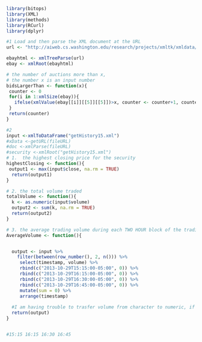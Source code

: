 ```r

library(bitops)
library(XML)
library(methods)
library(RCurl)
library(dplyr)

#1 Load and then parse the XML document at the URL
url <- "http://aiweb.cs.washington.edu/research/projects/xmltk/xmldata/data/auctions/ebay.xml"

ebayhtml <- xmlTreeParse(url)
ebay <- xmlRoot(ebayhtml)

# the number of auctions more than x,
# the number x is an input number
bidsLargerThan <- function(x){
 counter <- 0
 for(i in 1:xmlSize(ebay)){
   ifelse(xmlValue(ebay[[i]][[5]][[5]])>x, counter <- counter+1, counter)
 }
 return(counter)
}

```

```r
#2
input <-xmlToDataFrame("getHistory15.xml")
#xData <-getURL(fileURL)
#doc <-xmlParse(fileURL)
#security <-xmlRoot("getHistory15.xml")
# 1.  the highest closing price for the security
highestClosing <- function(){
 output1 <- max(input$close, na.rm = TRUE)
  return(output1)
}

# 2. the total volume traded
totalVolume <- function(){
  k <- as.numeric(input$volume)
  output2 <- sum(k, na.rm = TRUE)
  return(output2)
}

# 3. the average trading volume during each TWO HOUR block of the trading day
AverageVolume <- function(){


  output <- input %>%
    filter(between(row_number(), 2, n())) %>%
     select(timestamp, volume) %>%
     rbind(c("2013-10-29T15:15:00-05:00", 0)) %>%
     rbind(c("2013-10-29T16:15:00-05:00", 0)) %>%
     rbind(c("2013-10-29T16:30:00-05:00", 0)) %>%
     rbind(c("2013-10-29T16:45:00-05:00", 0)) %>%
     mutate(sum = 0) %>%
     arrange(timestamp) 
     
  #I am having trouble to trasfer volume from character to numeric, if i can do that i would use for loop to sum each 8 period and divide by 2 to make the table.
  return(output)
}


#15:15 16:15 16:30 16:45
```
